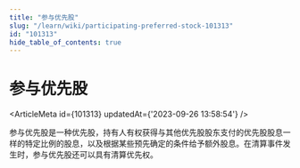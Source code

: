 ```yaml
---
title: "参与优先股"
slug: "/learn/wiki/participating-preferred-stock-101313"
id: "101313"
hide_table_of_contents: true
---
```



# 参与优先股

<ArticleMeta id={101313} updatedAt={'2023-09-26 13:58:54'} />
<div className='border-solid border-b border-t-0 my-4 border-[var(--ifm-color-gray-300)]' />

参与优先股是一种优先股，持有人有权获得与其他优先股股东支付的优先股股息一样的特定比例的股息，以及根据某些预先确定的条件给予额外股息。在清算事件发生时，参与优先股还可以具有清算优先权。
